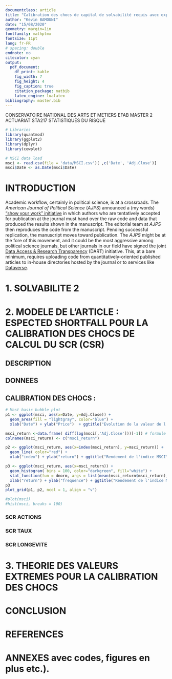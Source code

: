 ```yaml
---
documentclass: article
title: "Calibration des chocs de capital de solvabilité requis avec expected shortfall."
author: "Kevin BAMOUNI"
date: "15/08/2020"
geometry: margin=1in
fontfamily: mathptmx
fontsize: 11pt
lang: fr-FR
# spacing: double
endnote: no
citecolor: cyan
output:
  pdf_document:
    df_print: kable
    fig_width: 7
    fig_height: 4
    fig_caption: true
    citation_package: natbib
    latex_engine: lualatex
bibliography: master.bib
---
```



CONSERVATOIRE NATIONAL DES ARTS ET METIERS
EFAB
MASTER 2 ACTUARIAT
STA217 STATISTIQUES DU RISQUE


```r
# Libraries
library(quantmod)
library(ggplot2)
library(dplyr)
library(cowplot)
```


```r
# MSCI data load
msci <- read.csv(file = 'data/MSCI.csv')[ ,c('Date', 'Adj.Close')]
msci$Date <- as.Date(msci$Date)
```


# INTRODUCTION

Academic workflow, certainly in political science, is at a crossroads. The *American Journal of Political Science* (*AJPS*) announced a (my words) ["show your work" initiative](http://ajps.org/2015/03/26/the-ajps-replication-policy-innovations-and-revisions/) in which authors who are tentatively accepted for publication at the journal must hand over the raw code and data that produced the results shown in the manuscript. The editorial team at *AJPS* then reproduces the code from the manuscript. Pending successful replication, the manuscript moves toward publication. The *AJPS* might be at the fore of this movement, and it could be the most aggressive among political science journals, but other journals in our field have signed the joint [Data Access & Research Transparency](http://www.dartstatement.org/) (DART) initiative. This, at a bare minimum, requires uploading code from quantitatively-oriented published articles to in-house directories hosted by the journal or to services like [Dataverse](http://dataverse.org/). 

# 1. SOLVABILITE 2


# 2. MODELE DE L'ARTICLE : ESPECTED SHORTFALL POUR LA CALIBRATION DES CHOCS DE CALCUL DU SCR (CSR)


## DESCRIPTION


## DONNEES


## CALIBRATION DES CHOCS :


```r
# Most basic bubble plot
p1 <- ggplot(msci, aes(x=Date, y=Adj.Close)) +
  geom_area(fill = "lightgray", color="blue") + 
  xlab("Date") + ylab("Price")  + ggtitle("Evolution de la valeur de l'indice MSCI") + theme_classic()

msci_return <-data.frame( diff(log(msci[,'Adj.Close']))[-1]) # formule de calcul : log[Pt] - log[P(t-1)]
colnames(msci_return) <- c("msci_return")

p2 <- ggplot(msci_return, aes(x=index(msci_return), y=msci_return)) +
  geom_line( color="red") + 
  xlab("index") + ylab("return") + ggtitle("Rendement de l'indice MSCI") + theme_classic()

p3 <- ggplot(msci_return, aes(x=msci_return)) +
  geom_histogram( bins = 100, color="darkgreen", fill="white") +
  stat_function(fun = dnorm, args = list(mean(msci_return$msci_return), sd(msci_return$msci_return))) + 
  xlab("return") + ylab("frequence") + ggtitle("Rendement de l'indice MSCI") + theme_classic()
p3
plot_grid(p1, p2, ncol = 1, align = "v")

```


```r
#plot(msci)
#hist(msci, breaks = 100)
```



### SCR ACTIONS


### SCR TAUX


### SCR LONGEVITE


# 3. THEORIE DES VALEURS EXTREMES POUR LA CALIBRATION DES CHOCS


# CONCLUSION


# REFERENCES 


# ANNEXES  avec codes, figures en plus etc.).


